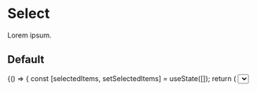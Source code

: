 
<Meta title='Components/Select' component={Select} />

# Select

Lorem ipsum.

## Default

<Canvas>
  <Story name='Default'>
    {() => {
      const [selectedItems, setSelectedItems] = useState([]);
      return (
        <Select label="Default" placeholder="Select an option..." options={[{itemLabel: 'Pizza', value: 'pizza'}, {itemLabel: 'Hot dog', value: 'hot dog'}, {itemLabel: 'Churro', value: 'churro'}, {itemLabel: 'Frozen yogurt', value: 'frozen yogurt'}]} multiSelect width={25} onChange={(value) => setSelectedItems(value)} value={selectedItems} />
      );
    }}
  </Story>
</Canvas>

## Prop Definitions